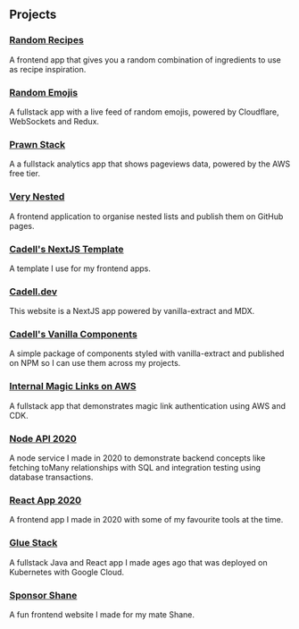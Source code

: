 
<Head />

<Hero />

## Projects

### [Random Recipes](https://recipes.cadell.dev/)

A frontend app that gives you a random combination of ingredients to use as recipe inspiration.

### [Random Emojis](https://emojis.cadell.dev)

A fullstack app with a live feed of random emojis, powered by Cloudflare, WebSockets and Redux.

### [Prawn Stack](https://prawn.cadell.dev)

A a fullstack analytics app that shows pageviews data, powered by the AWS free tier.

### [Very Nested](https://verynested.cadell.dev)

A frontend application to organise nested lists and publish them on GitHub pages.

### [Cadell's NextJS Template](https://template.cadell.dev)

A template I use for my frontend apps.

### [Cadell.dev](https://github.com/cadbox1/cadell.dev)

This website is a NextJS app powered by vanilla-extract and MDX.

### [Cadell's Vanilla Components](https://github.com/cadbox1/cadells-vanilla-components)

A simple package of components styled with vanilla-extract and published on NPM so I can use them across my projects.

### [Internal Magic Links on AWS](https://github.com/cadbox1/internal-magic-links-aws-cdk)

A fullstack app that demonstrates magic link authentication using AWS and CDK.

### [Node API 2020](https://github.com/cadbox1/node-api-2020)

A node service I made in 2020 to demonstrate backend concepts like fetching toMany relationships with SQL and integration testing using database transactions.

### [React App 2020](https://github.com/cadbox1/react-app-2020)

A frontend app I made in 2020 with some of my favourite tools at the time.

### [Glue Stack](https://github.com/cadbox1/glue-stack)

A fullstack Java and React app I made ages ago that was deployed on Kubernetes with Google Cloud.

### [Sponsor Shane](https://sponsorshane.com)

A fun frontend website I made for my mate Shane.
